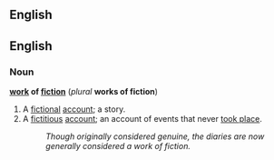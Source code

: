 ==English==

==English==
===Noun===
'''[[work]] of [[fiction]]''' (''plural'' '''works of fiction''')

#A [[fictional]] [[account]]; a story.
#A [[fictitious]] [[account]]; an account of events that never [[take place|took place]].
#: ''Though originally considered genuine, the diaries are now generally considered a work of fiction.''